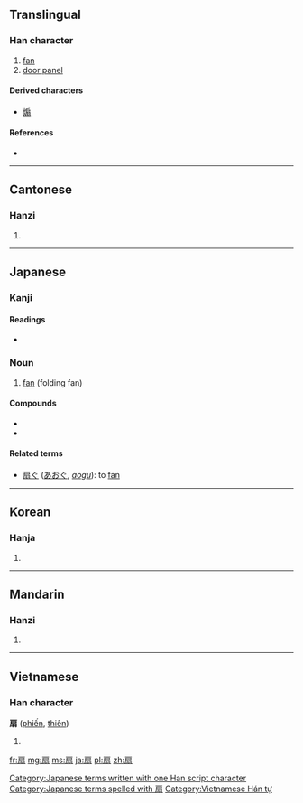 {{also|煽}}
==Translingual==

===Han character===
{{Han char|rn=63|rad=戶|as=06|sn=10|four=3022<sub>7</sub>|canj=竹尸尸一一 (HSSMM), 戈尸尸一一 (ISSMM)}}

# [[fan]]
# [[door panel]]

====Derived characters====
* [[煽]]

====References====
* {{Han ref|kx=0416.140|dkj=11743|dj=0761.160|hdz=32263.060|uh=6247|ud=25159|bh=AEB0|bd=44720}}

----

==Cantonese==

===Hanzi===
{{yue-hanzi|jyut=[[sin3]]|y=[[sin3]]}}

# {{defn|lang=yue|sort=戶06}}

----

==Japanese==
===Kanji===
{{ja-kanji|grade=7|rs=戶06}}

====Readings====
* {{ja-readings|on=[[せん]] (sen)|kun=[[おうぎ]] (ougi)}}

===Noun===
{{ja-noun|k|hira=おうぎ|rom=ōgi}}

# [[fan]] (folding fan)

====Compounds====
* {{ja-l|団扇|うちわ|ウチワ|uchiwa}}
* {{ja-l|鉄扇|てっせん|tessen}}

====Related terms====
* [[扇ぐ]] ([[あおぐ]], ''[[aogu]]''): to [[fan]]

[[Category:Japanese terms written with one Han script character]]
[[Category:Japanese terms spelled with 扇]]

----

==Korean==

===Hanja===
{{ko-hanja|hangeul=선|eumhun=|rv=seon|mr=sŏn|y=sen}}

# {{defn|lang=ko|sort=戶06}}

----

==Mandarin==

===Hanzi===
{{cmn-hanzi|pin=[[shàn]] ([[shan4]]), [[shān]] ([[shan1]])|wg=shan<sup>4</sup>}}

# {{defn|lang=cmn|sort=戶06}}

----

==Vietnamese==

===Han character===
'''扇''' ([[phiến]], [[thiên]])

# {{defn|lang=vi}}

[[Category:Vietnamese Hán tự]]

[[fr:扇]]
[[mg:扇]]
[[ms:扇]]
[[ja:扇]]
[[pl:扇]]
[[zh:扇]]
